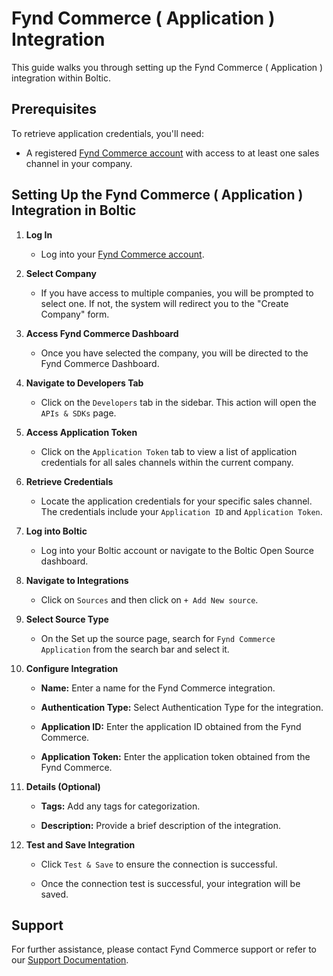 # Fynd Commerce ( Application ) Integration

This guide walks you through setting up the Fynd Commerce ( Application ) integration within Boltic.

## Prerequisites

To retrieve application credentials, you'll need:

-   A registered <a href="https://platform.fynd.com/" target="_blank" rel="noopener"><span>Fynd Commerce account</span></a> with access to at least one sales channel in your company.

## Setting Up the Fynd Commerce ( Application ) Integration in Boltic

1. **Log In**

    - Log into your <a href="https://platform.fynd.com/" target="_blank" rel="noopener"><span>Fynd Commerce account</span></a>.

2. **Select Company**

    - If you have access to multiple companies, you will be prompted to select one. If not, the system will redirect you to the "Create Company" form.

3. **Access Fynd Commerce Dashboard**

    - Once you have selected the company, you will be directed to the Fynd Commerce Dashboard.

4. **Navigate to Developers Tab**

    - Click on the `Developers` tab in the sidebar. This action will open the `APIs & SDKs` page.

5. **Access Application Token**

    - Click on the `Application Token` tab to view a list of application credentials for all sales channels within the current company.

6. **Retrieve Credentials**

    - Locate the application credentials for your specific sales channel. The credentials include your `Application ID` and `Application Token`.

7. **Log into Boltic**

    - Log into your Boltic account or navigate to the Boltic Open Source dashboard.

8. **Navigate to Integrations**

    - Click on `Sources` and then click on `+ Add New source`.

9. **Select Source Type**

    - On the Set up the source page, search for `Fynd Commerce Application` from the search bar and select it.

10. **Configure Integration**

    - **Name:** Enter a name for the Fynd Commerce integration.

    - **Authentication Type:** Select Authentication Type for the integration.

    - **Application ID:** Enter the application ID obtained from the Fynd Commerce.

    - **Application Token:** Enter the application token obtained from the Fynd Commerce.

11. **Details (Optional)**

    - **Tags:** Add any tags for categorization.

    - **Description:** Provide a brief description of the integration.

12. **Test and Save Integration**

    - Click `Test & Save` to ensure the connection is successful.

    - Once the connection test is successful, your integration will be saved.

## Support

For further assistance, please contact Fynd Commerce support or refer to our <a href="https://platform.fynd.com/help" target="_blank" rel="noopener"><span>Support Documentation</span></a>.
